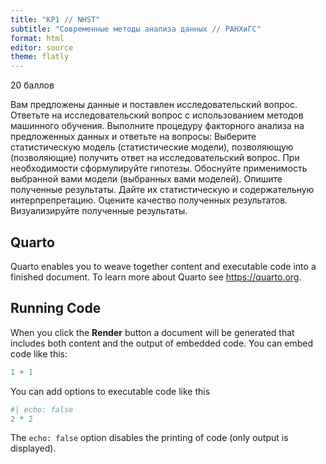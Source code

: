 ```yaml
---
title: "КР1 // NHST"
subtitle: "Современные методы анализа данных // РАНХиГС"
format: html
editor: source
theme: flatly
---
```


20 баллов

Вам предложены данные и поставлен исследовательский вопрос. Ответьте на исследовательский вопрос с использованием методов машинного обучения.
Выполните процедуру факторного анализа на предложенных данных и ответьте на вопросы:
Выберите статистическую модель (статистические модели), позволяющую (позволяющие) получить ответ на исследовательский вопрос. При необходимости сформулируйте гипотезы.
Обоснуйте применимость выбранной вами модели (выбранных вами моделей).
Опишите полученные результаты. Дайте их статистическую и содержательную интерпрепретацию.
Оцените качество полученных результатов.
Визуализируйте полученные результаты.


## Quarto

Quarto enables you to weave together content and executable code into a finished document. To learn more about Quarto see <https://quarto.org>.

## Running Code

When you click the **Render** button a document will be generated that includes both content and the output of embedded code. You can embed code like this:

```r
1 + 1
```

You can add options to executable code like this

```r
#| echo: false
2 * 2
```

The `echo: false` option disables the printing of code (only output is displayed).
